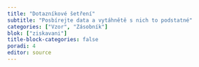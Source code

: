 ```yaml
---
title: "Dotazníkové šetření"
subtitle: "Posbírejte data a vytáhnětě s nich to podstatné"
categories: ["Vzor", "Zásobník"]
blok: ["ziskavani"]
title-block-categories: false
poradi: 4
editor: source
---
```

